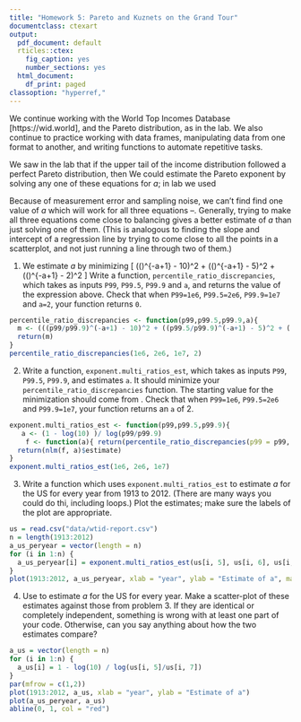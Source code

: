 ```yaml
---
title: "Homework 5: Pareto and Kuznets on the Grand Tour"
documentclass: ctexart
output:
  pdf_document: default
  rticles::ctex:
    fig_caption: yes
    number_sections: yes
  html_document:
    df_print: paged
classoption: "hyperref,"
---
```


We continue working with the World Top Incomes Database [https://wid.world], and the Pareto distribution, as in the lab.  We also continue to practice working with data frames, manipulating data from one format to another, and writing functions to automate repetitive tasks.

We saw in the lab that if the upper tail of the income distribution followed a perfect Pareto distribution, then
\begin{eqnarray}
\label{eqn:1percent-vs-0.1-percent}
\left(\frac{P99}{P99.9}\right)^{-a+1}  & = & 10\\
\left(\frac{P99.5}{P99.9}\right)^{-a+1} & = & 5\\
\left(\frac{P99}{P99.5}\right)^{-a+1} & = & 2
\label{eqn:1percent-vs-0.5-percent}
\end{eqnarray}
We could estimate the Pareto exponent by solving any one of these equations for $a$; in lab we used
\begin{equation}
a = 1 - \frac{\log{10}}{\log{(P99/P99.9)}} ~,
\label{eqn:exponent-from-quantile-ratio}
\end{equation}

Because of measurement error and sampling noise, we can't find find one value of $a$ which will work for all three equations \eqref{eqn:1percent-vs-0.1-percent}--\eqref{eqn:1percent-vs-0.5-percent}.  Generally, trying to make all three equations come close to balancing gives a better estimate of $a$ than just solving one of them.  (This is analogous to finding the slope and intercept of a regression line by trying to come close to all the points in a scatterplot, and not just running a line through two of them.)


1. We estimate $a$ by minimizing
\[
\left(\left(\frac{P99}{P99.9}\right)^{-a+1} - 10\right)^2 + \left(\left(\frac{P99.5}{P99.9}\right)^{-a+1} - 5\right)^2 +  \left(\left(\frac{P99}{P99.5}\right)^{-a+1} - 2\right)^2
\]
Write a function, `percentile_ratio_discrepancies`, which takes as inputs `P99`, `P99.5`, `P99.9` and `a`, and returns the value of the expression above.  Check that when `P99=1e6`, `P99.5=2e6`, `P99.9=1e7` and `a=2`, your function returns `0`.
```r
percentile_ratio_discrepancies <- function(p99,p99.5,p99.9,a){
  m <- (((p99/p99.9)^(-a+1) - 10)^2 + ((p99.5/p99.9)^(-a+1) - 5)^2 + ((p99/p99.5)^(-a+1) - 2)^2)
  return(m)
}
percentile_ratio_discrepancies(1e6, 2e6, 1e7, 2)
```
2. Write a function, `exponent.multi_ratios_est`, which takes as inputs `P99`, `P99.5`, `P99.9`, and estimates `a`.  It should minimize your `percentile_ratio_discrepancies` function.  The starting value for the minimization should come from \eqref{eqn:exponent-from-quantile-ratio}.  Check that when `P99=1e6`, `P99.5=2e6` and `P99.9=1e7`, your function returns an `a` of 2.
```r

exponent.multi_ratios_est <- function(p99,p99.5,p99.9){
   a <- (1 - log(10) )/ log(p99/p99.9)
    f <- function(a){ return(percentile_ratio_discrepancies(p99 = p99, p99.5 = p99.5, p99.9 = p99.9, a))}
  return(nlm(f, a)$estimate)
}
exponent.multi_ratios_est(1e6, 2e6, 1e7)
```
3. Write a function which uses  `exponent.multi_ratios_est` to estimate $a$ for the US for every year from 1913 to 2012.  (There are many ways you could do thi, including loops.)  Plot the estimates; make sure the labels of the plot are appropriate.
```r
us = read.csv("data/wtid-report.csv")
n = length(1913:2012)
a_us_peryear = vector(length = n)
for (i in 1:n) {
  a_us_peryear[i] = exponent.multi_ratios_est(us[i, 5], us[i, 6], us[i, 7])
}
plot(1913:2012, a_us_peryear, xlab = "year", ylab = "Estimate of a", main = "Estimate a for US for Every Year From 1913 to 2012")
```
  4. Use \eqref{eqn:exponent-from-quantile-ratio} to estimate $a$ for the US for every year.  Make a scatter-plot of these estimates against those from problem 3.  If they are identical or completely independent, something is wrong with at least one part of your code.  Otherwise, can you say anything about how the two estimates compare?
```r
a_us = vector(length = n)
for (i in 1:n) {
  a_us[i] = 1 - log(10) / log(us[i, 5]/us[i, 7])
}
par(mfrow = c(1,2))
plot(1913:2012, a_us, xlab = "year", ylab = "Estimate of a")
plot(a_us_peryear, a_us)
abline(0, 1, col = "red")
```
